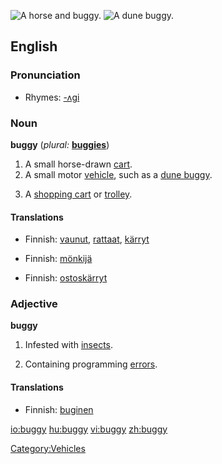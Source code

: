 [[Image:Herr's Mill Covered Bridge and Buggy 2600px.jpg|thumb|right|A horse and buggy.]]
[[Image:Beach buggy 1.jpg|thumb|right|A dune buggy.]]
==English==

===Pronunciation===
*Rhymes: [[Rhymes:English:-ʌɡi|-ʌɡi]]

===Noun===
'''buggy'''  (''plural:'' '''[[buggies]]''')
# A small horse-drawn [[cart]].
# A small motor [[vehicle]], such as a [[dune buggy]].
# {{colloquial}} A [[shopping cart]] or [[trolley]].

====Translations====
{{trans-top|A small horse-drawn cart}}
*Finnish: [[vaunut]], [[rattaat]], [[kärryt]]
{{trans-mid}}
{{trans-bottom}}

{{trans-top|A small motor vehicle, such as a dune buggy}}
*Finnish: [[mönkijä]]
{{trans-mid}}
{{trans-bottom}}

{{trans-top|A shopping cart or trolley}}
*Finnish: [[ostoskärryt]]
{{trans-mid}}
{{trans-bottom}}

===Adjective===
'''buggy'''
# Infested with [[insect]]s.
# {{computing}} Containing programming [[error]]s.

====Translations====
{{trans-top|Infested with insects}}
{{trans-mid}}
{{trans-bottom}}

{{trans-top|Containing programming errors}}
*Finnish: [[buginen]]
{{trans-mid}}
{{trans-bottom}}

[[Category:Vehicles]]

[[io:buggy]]
[[hu:buggy]]
[[vi:buggy]]
[[zh:buggy]]